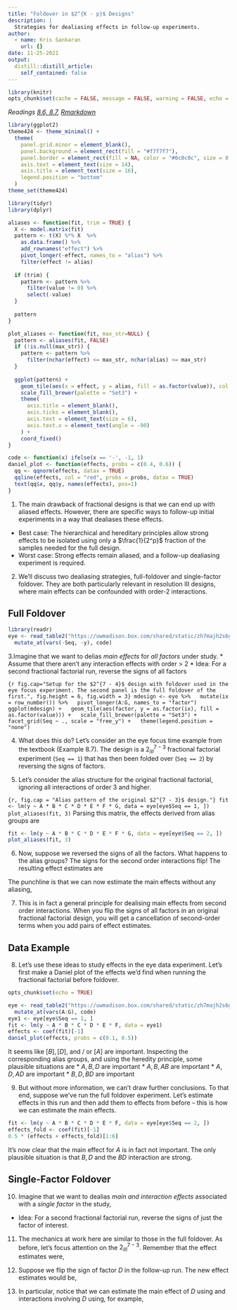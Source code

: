 ```yaml
---
title: "Foldover in $2^{K - p}$ Designs"
description: |
  Strategies for dealiasing effects in follow-up experiments.
author:
  - name: Kris Sankaran
    url: {}
date: 11-25-2021
output:
  distill::distill_article:
    self_contained: false
---
```


```r
library(knitr)
opts_chunk$set(cache = FALSE, message = FALSE, warning = FALSE, echo = FALSE)
```

_Readings [8.6, 8.7](https://www.wiley.com/en-us/Design+and+Analysis+of+Experiments%2C+10th+Edition-p-9781119492443#content-section), [Rmarkdown](https://github.com/krisrs1128/stat424_f21/blob/main/_posts/2021-08-17-week11-3/week11-3.Rmd)_

```r
library(ggplot2)
theme424 <- theme_minimal() + 
  theme(
    panel.grid.minor = element_blank(),
    panel.background = element_rect(fill = "#f7f7f7"),
    panel.border = element_rect(fill = NA, color = "#0c0c0c", size = 0.6),
    axis.text = element_text(size = 14),
    axis.title = element_text(size = 16),
    legend.position = "bottom"
  )
theme_set(theme424)
```

```r
library(tidyr)
library(dplyr)

aliases <- function(fit, trim = TRUE) {
  X <- model.matrix(fit)
  pattern <- t(X) %*% X  %>%
    as.data.frame() %>%
    add_rownames("effect") %>%
    pivot_longer(-effect, names_to = "alias") %>%
    filter(effect != alias)
  
  if (trim) {
    pattern <- pattern %>%
      filter(value != 0) %>%
      select(-value)
  }
  
  pattern
}

plot_aliases <- function(fit, max_str=NULL) {
  pattern <- aliases(fit, FALSE)
  if (!is.null(max_str)) {
    pattern <- pattern %>%
      filter(nchar(effect) <= max_str, nchar(alias) <= max_str)
  }
  
  ggplot(pattern) +
    geom_tile(aes(x = effect, y = alias, fill = as.factor(value)), col = "black") +
    scale_fill_brewer(palette = "Set3") +
    theme(
      axis.title = element_blank(),
      axis.ticks = element_blank(),
      axis.text = element_text(size = 6),
      axis.text.x = element_text(angle = -90)
    ) +
    coord_fixed()
}

code <- function(x) ifelse(x == '-', -1, 1)
daniel_plot <- function(effects, probs = c(0.4, 0.6)) { 
  qq <- qqnorm(effects, datax = TRUE)
  qqline(effects, col = "red", probs = probs, datax = TRUE)
  text(qq$x, qq$y, names(effects), pos=1)
}
```

1. The main drawback of fractional designs is that we can end up with aliased
effects. However, there are specific ways to follow-up initial experiments in a
way that dealiases these effects.
  * Best case: The hierarchical and hereditary principles allow strong effects to
  be isolated using only a $\frac{1}{2^p}$ fraction of the samples needed for the
  full design.
  * Worst case: Strong effects remain aliased, and a follow-up dealiasing
  experiment is required.
  
2. We’ll discuss two dealiasing strategies, full-foldover and single-factor
foldover. They are both particularly relevant in resolution III designs, where
main effects can be confounded with order-2 interactions.

## Full Foldover

```r
library(readr)
eye <- read_table2("https://uwmadison.box.com/shared/static/zh7majh2s6gesnu6f27fl17ncqfuwzev.txt") %>%
  mutate_at(vars(-Seq, -y), code)
```

3.Imagine that we want to delias *main effects* for *all factors* under study.
	* Assume that there aren’t any interaction effects with order > 2
  * Idea: For a second fractional factorial run, reverse the signs of all factors

```{r fig.cap="Setup for the $2^{7 - 4}$ design with foldover used in the eye focus experiment. The second panel is the full foldover of the first.", fig.height = 6, fig.width = 3}
mdesign <- eye %>%
  mutate(ix = row_number()) %>%
  pivot_longer(A:G, names_to = "factor")
ggplot(mdesign) +
  geom_tile(aes(factor, y = as.factor(ix), fill = as.factor(value))) +
  scale_fill_brewer(palette = "Set3") +
  facet_grid(Seq ~ ., scale = "free_y") +
  theme(legend.position = "none")
```


4. What does this do? Let’s consider an the eye focus time example from the
textbook (Example 8.7). The design is a $2^{7 - 3}_{III}$ fractional factorial
experiment (`Seq == 1`) that has then been folded over (`Seq == 2`) by reversing
the signs of factors.

5. Let’s consider the alias structure for the original fractional factorial,
ignoring all interactions of order 3 and higher.

```{r, fig.cap = "Alias pattern of the original $2^{7 - 3}$ design."}
fit <- lm(y ~ A * B * C * D * E * F * G, data = eye[eye$Seq == 1, ])
plot_aliases(fit, 3)
```
Parsing this matrix, the effects derived from alias groups are
\begin{align*}
[A] = A + BD + CE + FG \\
[B] = B + AD + CF + EG \\
[C] = C + AE + BF + DG \\
[D] = D + AB + CG + EF \\
[E] = E + AC + BG + DF \\
[F] = F + BC + BG + DE \\
[G] = G + CD + BE + AF
\end{align*}

```r
fit <- lm(y ~ A * B * C * D * E * F * G, data = eye[eye$Seq == 2, ])
plot_aliases(fit, 3)
```

6. Now, suppose we reversed the signs of all the factors. What happens to the
alias groups? The signs for the second order interactions flip! The resulting
effect estimates are
\begin{align*}
[A]^{fold} = A - BD - CE - FG \\
[B]^{fold} = B - AD - CF - EG \\
[C]^{fold} = C - AE - BF - DG \\
[D]^{fold} = D - AB - CG - EF \\
[E]^{fold} = E - AC - BG - DF \\
[F]^{fold} = F - BC - BG - DE \\
[G]^{fold} = G - CD - BE - AF
\end{align*}

The punchline is that we can now estimate the main effects without any aliasing,
\begin{align*}
A = \frac{1}{2}\left(\left[A\right] + \left[A\right]^{fold}\right) \\
B = \frac{1}{2}\left(\left[B\right] + \left[B\right]^{fold}\right) \\
C = \frac{1}{2}\left(\left[C\right] + \left[C\right]^{fold}\right) \\
D = \frac{1}{2}\left(\left[D\right] + \left[D\right]^{fold}\right) \\
E = \frac{1}{2}\left(\left[E\right] + \left[E\right]^{fold}\right) \\
F = \frac{1}{2}\left(\left[F\right] + \left[F\right]^{fold}\right) \\
G = \frac{1}{2}\left(\left[G\right] + \left[G\right]^{fold}\right) \\
\end{align*}

7. This is in fact a general principle for dealising main effects from second
order interactions. When you flip the signs of all factors in an original
fractional factorial design, you will get a cancellation of second-order terms
when you add pairs of effect estimates.

## Data Example

8. Let’s use these ideas to study effects in the eye data experiment. Let's
first make a Daniel plot of the effects we'd find when running the fractional
factorial before foldover.

```r
opts_chunk$set(echo = TRUE)
```

```r
eye <- read_table2("https://uwmadison.box.com/shared/static/zh7majh2s6gesnu6f27fl17ncqfuwzev.txt") %>%
  mutate_at(vars(A:G), code)
eye1 <- eye[eye$Seq == 1, ]
fit <- lm(y ~ A * B * C * D * E * F, data = eye1)
effects <- coef(fit)[-1]
daniel_plot(effects, probs = c(0.1, 0.5))
```

It seems like $\left[B\right], \left[D\right]$, and / or $\left[A\right]$ are
important. Inspecting the corresponding alias groups, and using the heredity
principle, some plausible situations are
  * $A, B, D$ are important
  * $A, B, AB$ are important
  * $A, D, AD$ are important
  * $B, D, BD$ are important

9. But without more information, we can't draw further conclusions. To that end,
suppose we've run the full foldover experiment. Let's estimate effects in this
run and then add them to effects from before -- this is how we can estimate the
main effects.

```r
fit <- lm(y ~ A * B * C * D * E * F, data = eye[eye$Seq == 2, ])
effects_fold <- coef(fit)[-1]
0.5 * (effects + effects_fold)[1:6]
```

It's now clear that the main effect for $A$ is in fact not important. The only
plausible situation is that $B, D$ and the $BD$ interaction are strong.

## Single-Factor Foldover

10. Imagine that we want to dealias *main and interaction effects* associated
with a *single factor* in the study,
* Idea: For a second fractional factorial run, reverse the signs of just the
factor of interest.

11. The mechanics at work here are similar to those in the full foldover. As
before, let’s focus attention on the $2^{7 - 3}_{III}$.  Remember that the
effect estimates were,
\begin{align*}
[A] = A + BD + CE + FG \\
[B] = B + AD + CF + EG \\
[C] = C + AE + BF + DG \\
[D] = D + AB + CG + EF \\
[E] = E + AC + BG + DF \\
[F] = F + BC + BG + DE \\
[G] = G + CD + BE + AF
\end{align*}

12. Suppose we flip the sign of factor $D$ in the follow-up run. The new effect
estimates would be,
\begin{align*}
[A]^{fold} &= A - BD + CE + FG \\
[B]^{fold} &= B - AD + CF + EG \\
[C]^{fold} &= C + AE + BF + DG \\
[D]^{fold} &= -D + AB + CG + EF \\
[E]^{fold} &= E + AC + BG - DF \\
[F]^{fold} &= F + BC + BG - DE \\
[G]^{fold} &= G - CD + BE + AF
\end{align*}

13. In particular, notice that we can estimate the main effect of $D$ using
\begin{align*}
D = \frac{1}{2}\left(\left[D\right] - \left[D\right]^{fold}\right)
\end{align*}
and interactions involving $D$ using, for example,
\begin{align*}
AD = \frac{1}{2}\left(\left[B\right] - \left[B\right]^{fold}\right).
\end{align*}